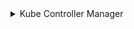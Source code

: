 
<details>
<summary>Kube Controller Manager</summary>

### Переменные окружения сертификатов
<CodeBlock language="bash">
{`
  mkdir -p $\{BASE_K8S_PATH\}/pki
  mkdir -p $\{BASE_K8S_PATH\}/openssl/csr
`}
</CodeBlock>

### Инструкция StaticPod
```bash
cat <<EOF > ${BASE_K8S_PATH}/manifests/kube-controller-manager.yaml
apiVersion: v1
kind: Pod
metadata:
  creationTimestamp: null
  labels:
    component: kube-controller-manager
    tier: control-plane
  name: kube-controller-manager
  namespace: kube-system
spec:
  containers:
  - command:
    - kube-controller-manager
    - --allocate-node-cidrs=false
    - --authentication-kubeconfig=${BASE_K8S_PATH}/controller-manager.conf
    - --authorization-kubeconfig=${BASE_K8S_PATH}/controller-manager.conf
    - --kubeconfig=${BASE_K8S_PATH}/controller-manager.conf
    - --client-ca-file=${KUBERNETES_CA_CRT_PATH}
    - --cluster-signing-cert-file=${KUBERNETES_CA_CRT_PATH}
    - --cluster-signing-key-file=${KUBERNETES_CA_KEY_PATH}
    - --requestheader-client-ca-file=${FRONT_PROXY_CA_CRT_PATH}
    - --root-ca-file=${KUBERNETES_CA_CRT_PATH}
    - --service-account-private-key-file=${KUBERNETES_SERVICE_ACCOUNT_KEY_PATH}
    - --authorization-always-allow-paths=/healthz,/metrics
    - --bind-address=0.0.0.0
    - --cloud-provider=external
    - --cluster-name=${CLUSTER_NAME}
    - --cluster-signing-duration=720h
    - --concurrent-deployment-syncs=5
    - --concurrent-endpoint-syncs=5
    - --concurrent-namespace-syncs=10
    - --concurrent-replicaset-syncs=20
    - --concurrent-resource-quota-syncs=5
    - --controllers=*,bootstrapsigner,tokencleaner
    - --feature-gates=RotateKubeletServerCertificate=true
    - --horizontal-pod-autoscaler-sync-period=30s
    - --kube-api-burst=120
    - --kube-api-qps=100
    - --leader-elect=true
    - --leader-elect-lease-duration=15s
    - --leader-elect-renew-deadline=10s
    - --leader-elect-retry-period=2s
    - --namespace-sync-period=2m0s
    - --node-monitor-grace-period=40s
    - --node-monitor-period=5s
    - --node-startup-grace-period=10s
    - --profiling=false
    - --resource-quota-sync-period=5m0s
    - --terminated-pod-gc-threshold=0
    - --use-service-account-credentials=true
    - --v=2
    image: registry.k8s.io/kube-controller-manager:${KUBERNETES_VERSION}
    imagePullPolicy: IfNotPresent
    livenessProbe:
      failureThreshold: 8
      httpGet:
        path: /healthz
        port: ${KUBE_CONTROLLER_MANAGER_PORT}
        scheme: HTTPS
      initialDelaySeconds: 10
      periodSeconds: 10
      timeoutSeconds: 15
    name: kube-controller-manager
    resources:
      requests:
        cpu: 200m
    startupProbe:
      failureThreshold: 24
      httpGet:
        path: /healthz
        port: ${KUBE_CONTROLLER_MANAGER_PORT}
        scheme: HTTPS
      initialDelaySeconds: 10
      periodSeconds: 10
      timeoutSeconds: 15
    volumeMounts:
    - mountPath: /etc/ssl/certs
      name: ca-certs
      readOnly: true
    - mountPath: /etc/ca-certificates
      name: etc-ca-certificates
      readOnly: true
    - mountPath: /etc/pki
      name: etc-pki
      readOnly: true
    - mountPath: /usr/libexec/kubernetes/kubelet-plugins/volume/exec
      name: flexvolume-dir
    - mountPath: ${BASE_K8S_PATH}/pki
      name: k8s-certs
      readOnly: true
    - mountPath: ${BASE_K8S_PATH}/controller-manager.conf
      name: kubeconfig
      readOnly: true
    - mountPath: /usr/local/share/ca-certificates
      name: usr-local-share-ca-certificates
      readOnly: true
    - mountPath: /usr/share/ca-certificates
      name: usr-share-ca-certificates
      readOnly: true
  hostNetwork: true
  priority: 2000001000
  priorityClassName: system-node-critical
  securityContext:
    seccompProfile:
      type: RuntimeDefault
  volumes:
  - hostPath:
      path: /etc/ssl/certs
      type: DirectoryOrCreate
    name: ca-certs
  - hostPath:
      path: /etc/ca-certificates
      type: DirectoryOrCreate
    name: etc-ca-certificates
  - hostPath:
      path: /etc/pki
      type: DirectoryOrCreate
    name: etc-pki
  - hostPath:
      path: /usr/libexec/kubernetes/kubelet-plugins/volume/exec
      type: DirectoryOrCreate
    name: flexvolume-dir
  - hostPath:
      path: ${BASE_K8S_PATH}/pki
      type: DirectoryOrCreate
    name: k8s-certs
  - hostPath:
      path: ${BASE_K8S_PATH}/controller-manager.conf
      type: FileOrCreate
    name: kubeconfig
  - hostPath:
      path: /usr/local/share/ca-certificates
      type: DirectoryOrCreate
    name: usr-local-share-ca-certificates
  - hostPath:
      path: /usr/share/ca-certificates
      type: DirectoryOrCreate
    name: usr-share-ca-certificates
status: {}

EOF
```
</details>
